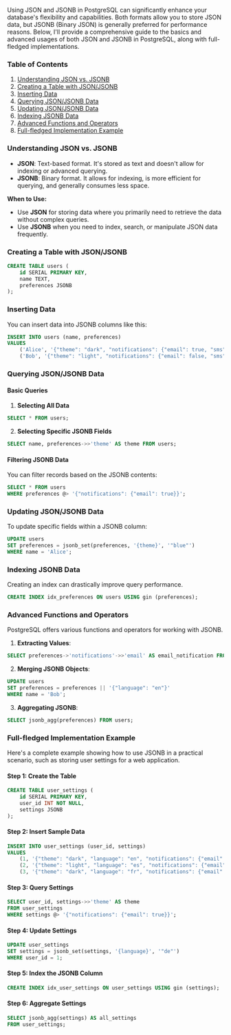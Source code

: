 Using JSON and JSONB in PostgreSQL can significantly enhance your database's flexibility and capabilities. Both formats allow you to store JSON data, but JSONB (Binary JSON) is generally preferred for performance reasons. Below, I'll provide a comprehensive guide to the basics and advanced usages of both JSON and JSONB in PostgreSQL, along with full-fledged implementations.

### Table of Contents

1. [Understanding JSON vs. JSONB](#understanding-json-vs-jsonb)
2. [Creating a Table with JSON/JSONB](#creating-a-table-with-jsonjsonb)
3. [Inserting Data](#inserting-data)
4. [Querying JSON/JSONB Data](#querying-jsonjsonb-data)
5. [Updating JSON/JSONB Data](#updating-jsonjsonb-data)
6. [Indexing JSONB Data](#indexing-jsonb-data)
7. [Advanced Functions and Operators](#advanced-functions-and-operators)
8. [Full-fledged Implementation Example](#full-fledged-implementation-example)

### Understanding JSON vs. JSONB

- **JSON**: Text-based format. It's stored as text and doesn't allow for indexing or advanced querying.
- **JSONB**: Binary format. It allows for indexing, is more efficient for querying, and generally consumes less space.

**When to Use:**

- Use **JSON** for storing data where you primarily need to retrieve the data without complex queries.
- Use **JSONB** when you need to index, search, or manipulate JSON data frequently.

### Creating a Table with JSON/JSONB

```sql
CREATE TABLE users (
    id SERIAL PRIMARY KEY,
    name TEXT,
    preferences JSONB
);
```

### Inserting Data

You can insert data into JSONB columns like this:

```sql
INSERT INTO users (name, preferences)
VALUES
    ('Alice', '{"theme": "dark", "notifications": {"email": true, "sms": false}}'),
    ('Bob', '{"theme": "light", "notifications": {"email": false, "sms": true}}');
```

### Querying JSON/JSONB Data

#### Basic Queries

1. **Selecting All Data**

```sql
SELECT * FROM users;
```

2. **Selecting Specific JSONB Fields**

```sql
SELECT name, preferences->>'theme' AS theme FROM users;
```

#### Filtering JSONB Data

You can filter records based on the JSONB contents:

```sql
SELECT * FROM users
WHERE preferences @> '{"notifications": {"email": true}}';
```

### Updating JSON/JSONB Data

To update specific fields within a JSONB column:

```sql
UPDATE users
SET preferences = jsonb_set(preferences, '{theme}', '"blue"')
WHERE name = 'Alice';
```

### Indexing JSONB Data

Creating an index can drastically improve query performance.

```sql
CREATE INDEX idx_preferences ON users USING gin (preferences);
```

### Advanced Functions and Operators

PostgreSQL offers various functions and operators for working with JSONB.

1. **Extracting Values**:

```sql
SELECT preferences->'notifications'->>'email' AS email_notification FROM users;
```

2. **Merging JSONB Objects**:

```sql
UPDATE users
SET preferences = preferences || '{"language": "en"}'
WHERE name = 'Bob';
```

3. **Aggregating JSONB**:

```sql
SELECT jsonb_agg(preferences) FROM users;
```

### Full-fledged Implementation Example

Here's a complete example showing how to use JSONB in a practical scenario, such as storing user settings for a web application.

#### Step 1: Create the Table

```sql
CREATE TABLE user_settings (
    id SERIAL PRIMARY KEY,
    user_id INT NOT NULL,
    settings JSONB
);
```

#### Step 2: Insert Sample Data

```sql
INSERT INTO user_settings (user_id, settings)
VALUES
    (1, '{"theme": "dark", "language": "en", "notifications": {"email": true}}'),
    (2, '{"theme": "light", "language": "es", "notifications": {"email": false}}'),
    (3, '{"theme": "dark", "language": "fr", "notifications": {"email": true}}');
```

#### Step 3: Query Settings

```sql
SELECT user_id, settings->>'theme' AS theme
FROM user_settings
WHERE settings @> '{"notifications": {"email": true}}';
```

#### Step 4: Update Settings

```sql
UPDATE user_settings
SET settings = jsonb_set(settings, '{language}', '"de"')
WHERE user_id = 1;
```

#### Step 5: Index the JSONB Column

```sql
CREATE INDEX idx_user_settings ON user_settings USING gin (settings);
```

#### Step 6: Aggregate Settings

```sql
SELECT jsonb_agg(settings) AS all_settings
FROM user_settings;
```
